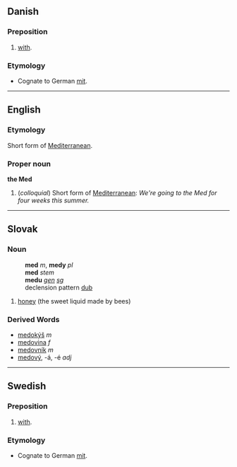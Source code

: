 == Danish ==
=== Preposition ===
# [[with]].
=== Etymology ===
* Cognate to German [[mit]].

----

==English==
===Etymology===
Short form of [[Mediterranean]].

===Proper noun===
'''the Med'''
#(''colloquial'') Short form of [[Mediterranean]]: ''We're going to the Med for four weeks this summer.''

----
==Slovak==
===Noun===
:'''med''' ''m'', '''medy''' ''pl''
:'''med''' ''stem''
:'''medu''' ''[[genitive|gen]] [[singular|sg]]''
:declension pattern [[Slovak declension pattern dub|dub]]
#[[honey]] (the sweet liquid made by bees)
===Derived Words===
* [[medokýš]] ''m''
* [[medovina#Slovak|medovina]] ''f''
* [[medovník]] ''m''
* [[medový]], -á, -é ''adj''
----
== Swedish ==
=== Preposition ===
# [[with]].
=== Etymology ===
* Cognate to German [[mit]].